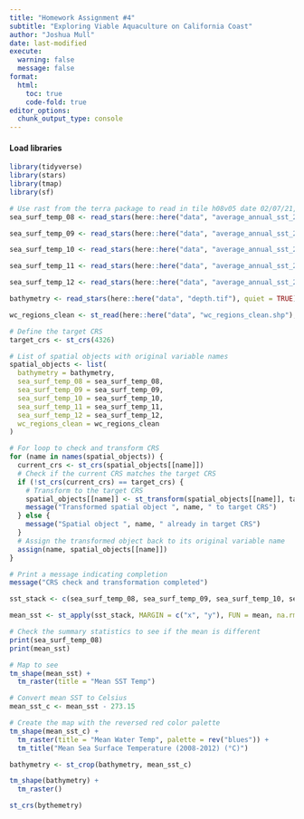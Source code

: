 ```yaml
---
title: "Homework Assignment #4"
subtitle: "Exploring Viable Aquaculture on California Coast"
author: "Joshua Mull"
date: last-modified
execute:
  warning: false
  message: false
format:
  html:
    toc: true
    code-fold: true
editor_options: 
  chunk_output_type: console
---
```


#### Load libraries
```r
library(tidyverse)
library(stars)
library(tmap)
library(sf)
```

```r
# Use rast from the terra package to read in tile h08v05 date 02/07/21, save as variable tile_8_5_07
sea_surf_temp_08 <- read_stars(here::here("data", "average_annual_sst_2008.tif"), quiet = TRUE)

sea_surf_temp_09 <- read_stars(here::here("data", "average_annual_sst_2009.tif"), quiet = TRUE)

sea_surf_temp_10 <- read_stars(here::here("data", "average_annual_sst_2010.tif"), quiet = TRUE) 

sea_surf_temp_11 <- read_stars(here::here("data", "average_annual_sst_2011.tif"), quiet = TRUE)

sea_surf_temp_12 <- read_stars(here::here("data", "average_annual_sst_2012.tif"), quiet = TRUE)

bathymetry <- read_stars(here::here("data", "depth.tif"), quiet = TRUE)

wc_regions_clean <- st_read(here::here("data", "wc_regions_clean.shp"), quiet = TRUE)
```

```r
# Define the target CRS
target_crs <- st_crs(4326)

# List of spatial objects with original variable names
spatial_objects <- list(
  bathymetry = bathymetry,
  sea_surf_temp_08 = sea_surf_temp_08,
  sea_surf_temp_09 = sea_surf_temp_09,
  sea_surf_temp_10 = sea_surf_temp_10,
  sea_surf_temp_11 = sea_surf_temp_11,
  sea_surf_temp_12 = sea_surf_temp_12,
  wc_regions_clean = wc_regions_clean
)

# For loop to check and transform CRS
for (name in names(spatial_objects)) {
  current_crs <- st_crs(spatial_objects[[name]])
  # Check if the current CRS matches the target CRS
  if (!st_crs(current_crs) == target_crs) {
    # Transform to the target CRS
    spatial_objects[[name]] <- st_transform(spatial_objects[[name]], target_crs)
    message("Transformed spatial object ", name, " to target CRS")
  } else {
    message("Spatial object ", name, " already in target CRS")
  }
  # Assign the transformed object back to its original variable name
  assign(name, spatial_objects[[name]])
}

# Print a message indicating completion
message("CRS check and transformation completed")

```

```r
sst_stack <- c(sea_surf_temp_08, sea_surf_temp_09, sea_surf_temp_10, sea_surf_temp_11, sea_surf_temp_12, along = "band") 
```

```r
mean_sst <- st_apply(sst_stack, MARGIN = c("x", "y"), FUN = mean, na.rm = TRUE)
```

```r
# Check the summary statistics to see if the mean is different 
print(sea_surf_temp_08)
print(mean_sst)

# Map to see
tm_shape(mean_sst) + 
  tm_raster(title = "Mean SST Temp")
```

```r
# Convert mean SST to Celsius 
mean_sst_c <- mean_sst - 273.15

# Create the map with the reversed red color palette
tm_shape(mean_sst_c) + 
  tm_raster(title = "Mean Water Temp", palette = rev("blues")) + 
  tm_title("Mean Sea Surface Temperature (2008-2012) (°C)")

```

```r
bathymetry <- st_crop(bathymetry, mean_sst_c)

tm_shape(bathymetry) + 
  tm_raster()

st_crs(bythemetry)
```

